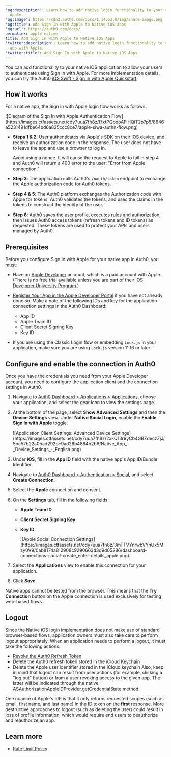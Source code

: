 ---
'og:description': Learn how to add native login functionality to your native app with
  Apple.
'og:image': https://cdn2.auth0.com/docs/1.14553.0/img/share-image.png
'og:title': Add Sign In with Apple to Native iOS Apps
'og:url': https://auth0.com/docs/
permalink: apple-native
title: Add Sign In with Apple to Native iOS Apps
'twitter:description': Learn how to add native login functionality to your native
  app with Apple.
'twitter:title': Add Sign In with Apple to Native iOS Apps
---
You can add functionality to your native iOS application to allow your users to authenticate using Sign In with Apple. For more implementation details, you can try the Auth0 [iOS Swift - Sign In with Apple Quickstart](/docs/quickstart/native/ios-swift).

## How it works

For a native app, the Sign in with Apple login flow works as follows:

<Frame>![Diagram of the Sign In with Apple Authentication Flow](https://images.ctfassets.net/cdy7uua7fh8z/I7xtPQoqoAFiHQiT2p7p5/8646a5231491dfbe64bd6a825ccc8ce7/apple-siwa-authn-flow.png)</Frame>

* **Steps 1 & 2**: User authenticates via Apple's SDK on their iOS device, and receive an authorization code in the response. The user does not have to leave the app and use a browser to log in.

  <Warning>

  Avoid using a nonce. It will cause the request to Apple to fail in step 4 and Auth0 will return a 400 error to the user: "Error from Apple connection."

  </Warning>
* **Step 3**: The application calls Auth0's `/oauth/token` endpoint to exchange the Apple authorization code for Auth0 tokens.
* **Step 4 & 5**: The Auth0 platform exchanges the Authorization code with Apple for tokens. Auth0 validates the tokens, and uses the claims in the tokens to construct the identity of the user.
* **Step 6**: Auth0 saves the user profile, executes rules and authorization, then issues Auth0 <Tooltip tip="Access Token: Authorization credential, in the form of an opaque string or JWT, used to access an API." cta="View Glossary" href="/docs/glossary?term=access+tokens">access tokens</Tooltip> (<Tooltip tip="Refresh Token: Token used to obtain a renewed Access Token without forcing users to log in again." cta="View Glossary" href="/docs/glossary?term=refresh+tokens">refresh tokens</Tooltip> and <Tooltip tip="Refresh Token: Token used to obtain a renewed Access Token without forcing users to log in again." cta="View Glossary" href="/docs/glossary?term=ID+tokens">ID tokens</Tooltip>) as requested. These tokens are used to protect your APIs and users managed by Auth0.

## Prerequisites

Before you configure Sign In with Apple for your native app in Auth0, you must:

* Have an [Apple Developer](https://developer.apple.com/programs/) account, which is a paid account with Apple. (There is no free trial available unless you are part of their [iOS Developer University Program](https://developer.apple.com/support/compare-memberships/).)
* [Register Your App in the Apple Developer Portal](https://marketplace.auth0.com/integrations/apple-social-connection) if you have not already done so. Make a note of the following IDs and key for the application connection settings in the <Tooltip tip="Auth0 Dashboard: Auth0's main product to configure your services." cta="View Glossary" href="/docs/glossary?term=Auth0+Dashboard">Auth0 Dashboard</Tooltip>:

  + App ID
  + Apple Team ID
  + Client Secret Signing Key
  + Key ID
* If you are using the Classic Login flow or embedding `Lock.js` in your application, make sure you are using `Lock.js` version 11.16 or later.

## Configure and enable the connection in Auth0

Once you have the credentials you need from your Apple Developer account, you need to configure the application client and the connection settings in Auth0.

1. Navigate to [Auth0 Dashboard > Applications > Applications](https://manage.auth0.com/#/applications), choose your application, and select the gear icon to view the settings page.
2. At the bottom of the page, select **Show Advanced Settings** and then the **Device Settings** view. Under **Native Social Login**, enable the **Enable Sign In with Apple** toggle.

   <Frame>![Application Client Settings: Advanced Device Settings](https://images.ctfassets.net/cdy7uua7fh8z/2xkQ13r9yCb4GBZdeczZjJ/5bc57b22a0bad292bc9ad28b4884b2b6/Native_App_-_Device_Settings_-_English.png)</Frame>
3. Under **iOS**, fill in the **App ID** field with the native app's App ID/Bundle Identifier.
4. Navigate to [Auth0 Dashboard > Authentication > Social](https://manage.auth0.com/#/connections/social), and select **Create Connection**.
5. Select the **Apple** connection and consent.
6. On the **Settings** tab, fill in the following fields:

   * **Apple Team ID**
   * **Client Secret Signing Key**
   * **Key ID**

     <Frame>![Apple Social Connection Settings](https://images.ctfassets.net/cdy7uua7fh8z/3mTTVYnrwbVYnUx5Mzy0V9/0ab8174a812908c9290663d3d9d05286/dashboard-connections-social-create_enter-details_apple.png)</Frame>
7. Select the **Applications** view to enable this connection for your application.
8. Click **Save**.

<Callout icon="file-lines" color="#0EA5E9" iconType="regular">

Native apps cannot be tested from the browser. This means that the **Try Connection** button on the Apple connection is used exclusively for testing web-based flows.

</Callout>

## Logout

Since the Native iOS login implementation does not make use of standard browser-based flows, application owners must also take care to perform logout appropriately. When an application needs to perform a logout, it must take the following actions:

* [Revoke the Auth0 Refresh Token](https://auth0.com/docs/api/authentication#revoke-refresh-token)
* Delete the Auth0 refresh token stored in the iCloud Keychain
* Delete the Apple user identifier stored in the iCloud keychain
  Also, keep in mind that logout can result from user actions (for example, clicking a "log out" button) or from a user revoking access to the given app. The latter will be indicated through the native [ASAuthorizationAppleIDProvider.getCredentialState](https://developer.apple.com/documentation/authenticationservices/asauthorizationappleidprovider/3175423-getcredentialstate) method.

<Callout icon="file-lines" color="#0EA5E9" iconType="regular">

One nuance of Apple's IdP is that it only returns requested scopes (such as email, first name, and last name) in the ID token on the **first** response. More destructive approaches to logout (such as deleting the user) could result in loss of profile information, which would require end users to deauthorize and reauthorize an app.

</Callout>

## Learn more

* [Rate Limit Policy](/docs/troubleshoot/customer-support/operational-policies/rate-limit-policy)